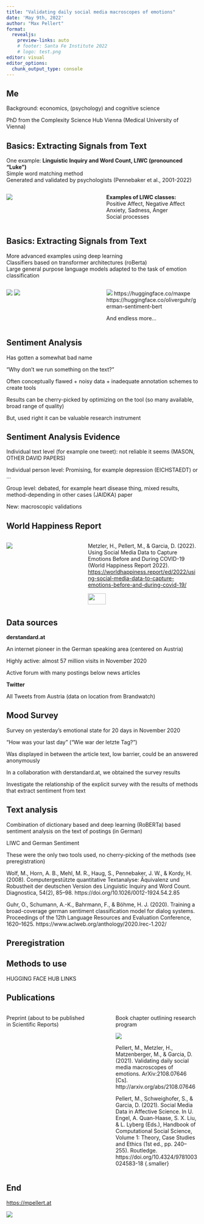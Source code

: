 ```yaml
---
title: "Validating daily social media macroscopes of emotions"
date: 'May 9th, 2022'
author: "Max Pellert"
format:
  revealjs:
    preview-links: auto
    # footer: Santa Fe Institute 2022
    # logo: test.png
editor: visual
editor_options: 
  chunk_output_type: console
---
```


<!-- It is typically a 45 minute seminar and 15 minutes of questions. -->

## Me

Background: economics, (psychology) and cognitive science

PhD from the Complexity Science Hub Vienna (Medical University of Vienna)

## Basics: Extracting Signals from Text

One example: **Linguistic Inquiry and Word Count, LIWC (pronounced “Luke”)**  
Simple word matching method  
Generated and validated by psychologists (Pennebaker et al., 2001-2022)  

::: columns

::: {.column width="50%"}
![](LIWC.png)
:::

::: {.column width="50%"}
**Examples of LIWC classes:**  
Positive Affect, Negative Affect  
Anxiety, Sadness, Anger  
Social processes
:::

:::

## Basics: Extracting Signals from Text

More advanced examples using deep learning  
Classifiers based on transformer architectures (roBerta)  
Large general purpose language models adapted to the task of emotion classification 

::: columns

::: {.column width="50%"}
![](model1.png)
![](german_sentiment.png)
:::

::: {.column width="50%"}
![](model2.png)
https://huggingface.co/maxpe
https://huggingface.co/oliverguhr/german-sentiment-bert

And endless more...
:::



:::


## Sentiment Analysis

Has gotten a somewhat bad name

"Why don't we run something on the text?"

Often conceptually flawed + noisy data + inadequate annotation schemes to create tools

Results can be cherry-picked by optimizing on the tool (so many available, broad range of quality)

But, used right it can be valuable research instrument

## Sentiment Analysis Evidence

Individual text level (for example one tweet): not reliable it seems (MASON, OTHER DAVID PAPERS)

Individual person level: Promising, for example depression (EICHSTAEDT) or ...

Group level: debated, for example heart disease thing, mixed results, method-depending in other cases (JAIDKA) paper

New: macroscopic validations

## World Happiness Report

::: columns
::: {.column width="40%"}
![](happiness_report.svg)
:::

::: {.column width="60%"}
Metzler, H., Pellert, M., & Garcia, D. (2022). Using Social Media Data to Capture Emotions Before and During COVID-19 (World Happiness Report 2022). [https://worldhappiness.report/ed/2022/using-social-media-data-to-capture-emotions-before-and-during-covid-19/](https://worldhappiness.report/ed/2022/using-social-media-data-to-capture-emotions-before-and-during-covid-19/){preview-link="false"}

![](davidhannah.svg){width=40% fig-align="center"}

:::
:::

## Data sources

**derstandard.at**

An internet pioneer in the German speaking area (centered on Austria)

Highly active: almost 57 million visits in November 2020

Active forum with many postings below news articles

**Twitter**

All Tweets from Austria (data on location from Brandwatch)

## Mood Survey

Survey on yesterday’s emotional state for 20 days in November 2020

"How was your last day" ("Wie war der letzte Tag?")

Was displayed in between the article text, low barrier, could be an answered anonymously

In a collaboration with derstandard.at, we obtained the survey results

Investigate the relationship of the explicit survey with the results of methods that extract sentiment from text

## Text analysis

Combination of dictionary based and deep learning (RoBERTa) based sentiment analysis on the text of postings (in German)

LIWC and German Sentiment

These were the only two tools used, no cherry-picking of the methods (see preregistration)  



::: aside
Wolf, M., Horn, A. B., Mehl, M. R., Haug, S., Pennebaker, J. W., & Kordy, H. (2008). Computergestützte quantitative Textanalyse: Äquivalenz und Robustheit der deutschen Version des Linguistic Inquiry and Word Count. Diagnostica, 54(2), 85–98. https://doi.org/10.1026/0012-1924.54.2.85

Guhr, O., Schumann, A.-K., Bahrmann, F., & Böhme, H. J. (2020). Training a broad-coverage german sentiment classification model for dialog systems. Proceedings of the 12th Language Resources and Evaluation Conference, 1620–1625. https://www.aclweb.org/anthology/2020.lrec-1.202/
:::

## Preregistration

## Methods to use

HUGGING FACE HUB LINKS

## Publications

::: {.columns}

::: {.column width=42.5%}
Preprint
(about to be published in Scientific Reports)

![](){fig-align="center"}
:::

::: {.column width=5%}
:::

::: {.column width=42.5%}
Book chapter outlining research program

![](bookchapter.svg){fig-align="center"}

::: aside

Pellert, M., Metzler, H., Matzenberger, M., & Garcia, D. (2021). Validating daily social media macroscopes of emotions. ArXiv:2108.07646 [Cs]. http://arxiv.org/abs/2108.07646

Pellert, M., Schweighofer, S., & Garcia, D. (2021). Social Media Data in Affective Science. In U. Engel, A. Quan-Haase, S. X. Liu, & L. Lyberg (Eds.), Handbook of Computational Social Science, Volume 1: Theory, Case Studies and Ethics (1st ed., pp. 240–255). Routledge. https://doi.org/10.4324/9781003024583-18 {.smaller}
:::
:::

:::


## End

[https://mpellert.at](https://mpellert.at)

![](webpage.png){fig-align="center"}


<!-- ## New Publications {.smaller} -->

<!-- ::: columns -->
<!-- ::: {.column width="40%"} -->
<!-- ![](emotion_preprint.svg) -->
<!-- ::: -->

<!-- ::: {.column width="60%"} -->
<!-- Metzler, H., Rimé, B., Pellert, M., Niederkrotenthaler, T., Di Natale, A., & Garcia, D. (2021). Collective Emotions during the COVID-19 Outbreak \[Preprint\]. PsyArXiv. https://doi.org/10.31234/osf.io/qejxv -->

<!-- Will be published in Emotion in the next days. -->
<!-- ::: -->
<!-- ::: -->

<!-- ## New Publications {.smaller} -->

<!-- ::: columns -->
<!-- ::: {.column width="40%"} -->
<!-- ![](macroscopes.png) -->
<!-- ::: -->

<!-- ::: {.column width="60%"} -->
<!-- Pellert, M., Metzler, H., Matzenberger, M., & Garcia, D. (2021). Validating daily social media macroscopes of emotions. ArXiv:2108.07646 \[Cs\]. <http://arxiv.org/abs/2108.07646> -->

<!-- Currently: (Re-)Submitted after Revision Round 1 to Scientific Reports. -->

<!-- About to be published. -->
<!-- ::: -->
<!-- ::: -->

<!-- ## Conference Submissions -->

<!-- ![](derstandard_netsci_preview.svg) -->

<!-- ## Conference Submissions -->

<!-- ::: r-stack -->
<!-- ![](sunbelt.png){.fragment} -->

<!-- ![](sunbelt_accepted.png){.fragment .fade-in-then-out} -->

<!-- ![](ic2s2.svg){.fragment .fade-in-then-out} -->

<!-- ![](netsci.svg){.fragment .fade-in-then-out} -->
<!-- ::: -->

<!-- ## Enriched Sentiment Analysis -->

<!-- ### Validation FEEL-IT & LIWC in Italian -->

<!-- ![](latextable_sentcomparison.svg) -->

<!-- ## Enriched Sentiment Analysis -->

<!-- ### Difference between fake and not (articles) -->

<!-- ::: columns -->
<!-- ::: {.column width="50%"} -->
<!-- ![](bootstrap_comparison_fake_nonfake_feelit.svg) -->
<!-- ::: -->

<!-- ::: {.column width="50%"} -->
<!-- ![](bootstrap_comparison_fake_nonfake_liwc.svg) -->
<!-- ::: -->
<!-- ::: -->

<!-- ## Distributed Trust Recap -->

<!-- -   Cartesio Dataset (figuring out the issues along the way) -->

<!-- -   Not really big data, sparsity and design decisions -->

<!-- -   Rating aggregation mechanism, taking into account user distances -->

<!-- -   Fake news annotations from Cartesio (article level) and AGCOM dataset (outlet level) -->

<!-- -   Differences of "our" weighted mean and the unweighted mean especially interesting -->

<!-- ## Distributed trust -->

<!-- ![](compare_rating_vertical.svg) -->

<!-- ## Distributed Trust & Enriched Sentiment Analysis -->

<!-- ![](diffrating_comb.svg) -->

<!-- ## Distributed Trust & Enriched Sentiment Analysis -->

<!-- ![](diffrating_split.svg) -->

<!-- ## Distributed Trust & Enriched Sentiment Analysis -->

<!-- ![](diffrating_split_015.svg) -->

<!-- ## Distributed Trust & Enriched Sentiment Analysis -->

<!-- ::: columns -->
<!-- ::: {.column width="50%"} -->
<!-- ![](diffrating_split_01.svg) -->
<!-- ::: -->

<!-- ::: {.column width="50%"} -->
<!-- ![](diffrating_split_005.svg) -->
<!-- ::: -->
<!-- ::: -->

<!-- ## Distributed Trust Outlook -->

<!-- -   Proposed new data sets: derstandard.at livetickers, voat.co -->

<!-- -   Tried imputation techniques from phylogenetic analysis -->

<!--     -   Additive and ultrametric procedure -->
<!--     -   More advanced than mean imputations -->
<!--     -   Different use case: much more sparse then the distance matrices they usually use -->

<!-- -   Strategies to address the "Cold Start" problem? -->

<!-- ## Other Activities {.smaller} -->

<!-- General: Reviewing, Reading (Club) -->

<!-- With Ruggiero: We do regularly things to help out each other, for example sharing literature, API debugging, code review etc. -->

<!-- With Giulio: When he was in Rome, I worked with him to incorporate my Italian sentiment analysis module into his text analysis pipeline. -->

<!-- With Matteo: Geospatial Data and APIs, we set up the data pipeline for the STARTS project together. -->

<!-- With Michael: Pattern mining and sharing of expertise concerning some aspects of linguistics and cognitive science. -->

<!-- With Martina: Turning the corpus of our research idea with Michael multilingual. -->
